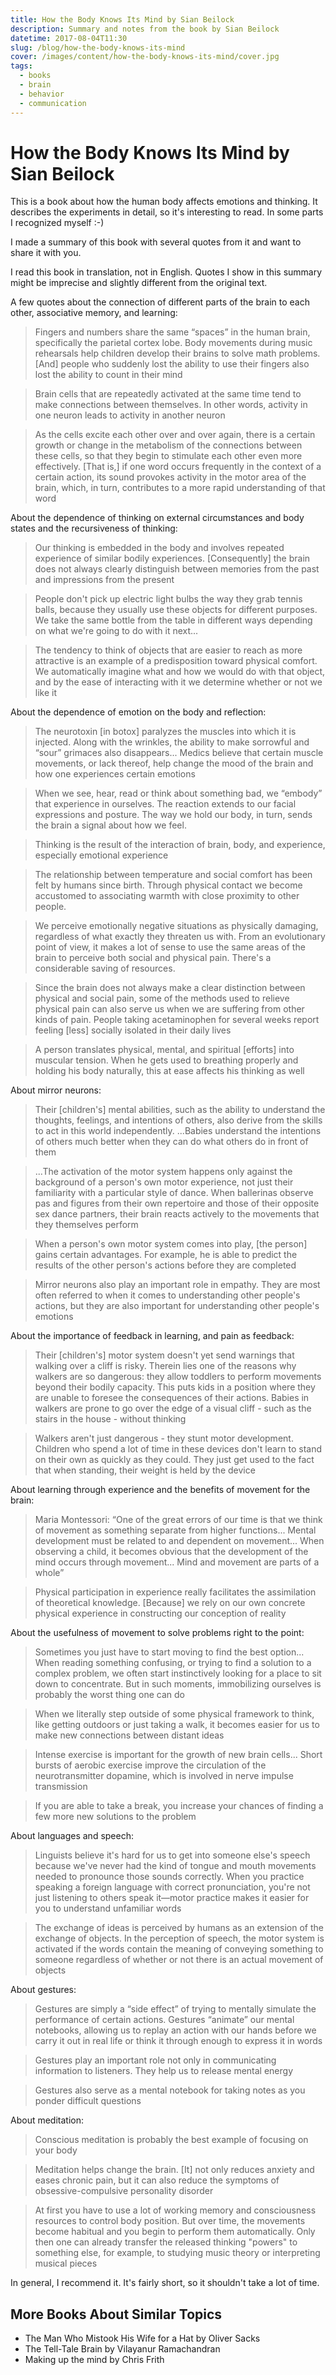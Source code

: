 ```yaml
---
title: How the Body Knows Its Mind by Sian Beilock
description: Summary and notes from the book by Sian Beilock
datetime: 2017-08-04T11:30
slug: /blog/how-the-body-knows-its-mind
cover: /images/content/how-the-body-knows-its-mind/cover.jpg
tags:
  - books
  - brain
  - behavior
  - communication
---
```


# How the Body Knows Its Mind by Sian Beilock

This is a book about how the human body affects emotions and thinking. It describes the experiments in detail, so it's interesting to read. In some parts I recognized myself <nobr>:-)</nobr>

I made a summary of this book with several quotes from it and want to share it with you.

<aside>
  I read this book in translation, not in English. Quotes I show in this summary might be imprecise
  and slightly different from the original text.
</aside>

A few quotes about the connection of different parts of the brain to each other, associative memory, and learning:

> Fingers and numbers share the same “spaces” in the human brain, specifically the parietal cortex lobe. Body movements during music rehearsals help children develop their brains to solve math problems. [And] people who suddenly lost the ability to use their fingers also lost the ability to count in their mind

> Brain cells that are repeatedly activated at the same time tend to make connections between themselves. In other words, activity in one neuron leads to activity in another neuron

> As the cells excite each other over and over again, there is a certain growth or change in the metabolism of the connections between these cells, so that they begin to stimulate each other even more effectively. [That is,] if one word occurs frequently in the context of a certain action, its sound provokes activity in the motor area of the brain, which, in turn, contributes to a more rapid understanding of that word

About the dependence of thinking on external circumstances and body states and the recursiveness of thinking:

> Our thinking is embedded in the body and involves repeated experience of similar bodily experiences. [Consequently] the brain does not always clearly distinguish between memories from the past and impressions from the present

> People don't pick up electric light bulbs the way they grab tennis balls, because they usually use these objects for different purposes. We take the same bottle from the table in different ways depending on what we're going to do with it next...

> The tendency to think of objects that are easier to reach as more attractive is an example of a predisposition toward physical comfort. We automatically imagine what and how we would do with that object, and by the ease of interacting with it we determine whether or not we like it

About the dependence of emotion on the body and reflection:

> The neurotoxin [in botox] paralyzes the muscles into which it is injected. Along with the wrinkles, the ability to make sorrowful and “sour” grimaces also disappears... Medics believe that certain muscle movements, or lack thereof, help change the mood of the brain and how one experiences certain emotions

> When we see, hear, read or think about something bad, we “embody” that experience in ourselves. The reaction extends to our facial expressions and posture. The way we hold our body, in turn, sends the brain a signal about how we feel.

> Thinking is the result of the interaction of brain, body, and experience, especially emotional experience

> The relationship between temperature and social comfort has been felt by humans since birth. Through physical contact we become accustomed to associating warmth with close proximity to other people.

> We perceive emotionally negative situations as physically damaging, regardless of what exactly they threaten us with. From an evolutionary point of view, it makes a lot of sense to use the same areas of the brain to perceive both social and physical pain. There's a considerable saving of resources.

> Since the brain does not always make a clear distinction between physical and social pain, some of the methods used to relieve physical pain can also serve us when we are suffering from other kinds of pain. People taking acetaminophen for several weeks report feeling [less] socially isolated in their daily lives

> A person translates physical, mental, and spiritual [efforts] into muscular tension. When he gets used to breathing properly and holding his body naturally, this at ease affects his thinking as well

About mirror neurons:

> Their [children's] mental abilities, such as the ability to understand the thoughts, feelings, and intentions of others, also derive from the skills to act in this world independently. ...Babies understand the intentions of others much better when they can do what others do in front of them

> ...The activation of the motor system happens only against the background of a person's own motor experience, not just their familiarity with a particular style of dance. When ballerinas observe pas and figures from their own repertoire and those of their opposite sex dance partners, their brain reacts actively to the movements that they themselves perform

> When a person's own motor system comes into play, [the person] gains certain advantages. For example, he is able to predict the results of the other person's actions before they are completed

> Mirror neurons also play an important role in empathy. They are most often referred to when it comes to understanding other people's actions, but they are also important for understanding other people's emotions

About the importance of feedback in learning, and pain as feedback:

> Their [children's] motor system doesn't yet send warnings that walking over a cliff is risky. Therein lies one of the reasons why walkers are so dangerous: they allow toddlers to perform movements beyond their bodily capacity. This puts kids in a position where they are unable to foresee the consequences of their actions. Babies in walkers are prone to go over the edge of a visual cliff - such as the stairs in the house - without thinking

> Walkers aren't just dangerous - they stunt motor development. Children who spend a lot of time in these devices don't learn to stand on their own as quickly as they could. They just get used to the fact that when standing, their weight is held by the device

About learning through experience and the benefits of movement for the brain:

> Maria Montessori: “One of the great errors of our time is that we think of movement as something separate from higher functions... Mental development must be related to and dependent on movement... When observing a child, it becomes obvious that the development of the mind occurs through movement... Mind and movement are parts of a whole”

> Physical participation in experience really facilitates the assimilation of theoretical knowledge. [Because] we rely on our own concrete physical experience in constructing our conception of reality

About the usefulness of movement to solve problems right to the point:

> Sometimes you just have to start moving to find the best option... When reading something confusing, or trying to find a solution to a complex problem, we often start instinctively looking for a place to sit down to concentrate. But in such moments, immobilizing ourselves is probably the worst thing one can do

> When we literally step outside of some physical framework to think, like getting outdoors or just taking a walk, it becomes easier for us to make new connections between distant ideas

> Intense exercise is important for the growth of new brain cells... Short bursts of aerobic exercise improve the circulation of the neurotransmitter dopamine, which is involved in nerve impulse transmission

> If you are able to take a break, you increase your chances of finding a few more new solutions to the problem

About languages and speech:

> Linguists believe it's hard for us to get into someone else's speech because we've never had the kind of tongue and mouth movements needed to pronounce those sounds correctly. When you practice speaking a foreign language with correct pronunciation, you're not just listening to others speak it—motor practice makes it easier for you to understand unfamiliar words

> The exchange of ideas is perceived by humans as an extension of the exchange of objects. In the perception of speech, the motor system is activated if the words contain the meaning of conveying something to someone regardless of whether or not there is an actual movement of objects

About gestures:

> Gestures are simply a “side effect” of trying to mentally simulate the performance of certain actions. Gestures “animate” our mental notebooks, allowing us to replay an action with our hands before we carry it out in real life or think it through enough to express it in words

> Gestures play an important role not only in communicating information to listeners. They help us to release mental energy

> Gestures also serve as a mental notebook for taking notes as you ponder difficult questions

About meditation:

> Conscious meditation is probably the best example of focusing on your body

> Meditation helps change the brain. [It] not only reduces anxiety and eases chronic pain, but it can also reduce the symptoms of obsessive-compulsive personality disorder

> At first you have to use a lot of working memory and consciousness resources to control body position. But over time, the movements become habitual and you begin to perform them automatically. Only then one can already transfer the released thinking "powers" to something else, for example, to studying music theory or interpreting musical pieces

In general, I recommend it. It's fairly short, so it shouldn't take a lot of time.

## More Books About Similar Topics

- The Man Who Mistook His Wife for a Hat by Oliver Sacks
- The Tell-Tale Brain by Vilayanur Ramachandran
- Making up the mind by Chris Frith
